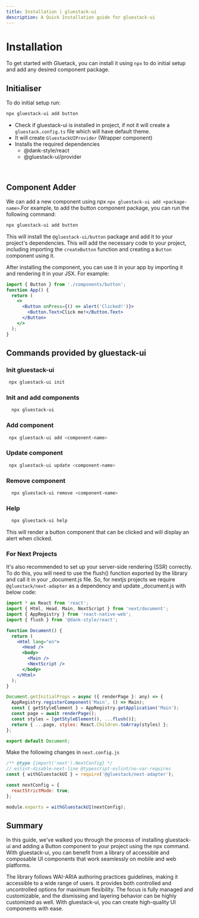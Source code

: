 ```yaml
---
title: Installation | gluestack-ui
description: A Quick Installation guide for gluestack-ui
---
```



<Meta title="Getting Started/Installation" />

# Installation

To get started with Gluetack, you can install it using `npx` to do initial setup and add any desired component package.

## Initialiser

To do initial setup run:

```bash
npx gluestack-ui add button

```

- Check if gluestack-ui is installed in project, if not it will create a `gluestack.config.ts` file which will have default theme.
- It will create `GluestackUIProvider` (Wrapper component)
- Installs the required dependencies
  - @dank-style/react
  - @gluestack-ui/provider

<br />

## Component Adder

We can add a new component using npx `npx gluestack-ui add <package-name>`.For example, to add the button component package, you can run the following command:

```bash
npx gluestack-ui add button

```

This will install the `@gluestack-ui/button` package and add it to your project's dependencies. This will add the necessary code to your project, including importing the `createButton` function and creating a `Button` component using it.

After installing the component, you can use it in your app by importing it and rendering it in your JSX. For example:

```jsx
import { Button } from './components/button';
function App() {
  return (
    <>
      <Button onPress={() => alert('Clicked!')}>
        <Button.Text>Click me!</Button.Text>
      </Button>
    </>
  );
}
```

## Commands provided by gluestack-ui

### Init gluestack-ui

```bash
 npx gluestack-ui init
```

### Init and add components

```bash
  npx gluestack-ui
```

### Add component

```bash
 npx gluestack-ui add <component-name>
```

### Update component

```bash
 npx gluestack-ui update <component-name>
```

### Remove component

```bash
  npx gluestack-ui remove <component-name>
```

### Help

```bash
  npx gluestack-ui help
```

This will render a button component that can be clicked and will display an alert when clicked.

### For Next Projects

It's also recommended to set up your server-side rendering (SSR) correctly. To do this, you will need to use the flush() function exported by the library and call it in your \_document.js file. So, for nextjs projects we require `@gluestack/next-adapter` as a dependency and update \_document.js with below code:

```jsx
import * as React from 'react';
import { Html, Head, Main, NextScript } from 'next/document';
import { AppRegistry } from 'react-native-web';
import { flush } from '@dank-style/react';

function Document() {
  return (
    <Html lang="en">
      <Head />
      <body>
        <Main />
        <NextScript />
      </body>
    </Html>
  );
}

Document.getInitialProps = async ({ renderPage }: any) => {
  AppRegistry.registerComponent('Main', () => Main);
  const { getStyleElement } = AppRegistry.getApplication('Main');
  const page = await renderPage();
  const styles = [getStyleElement(), ...flush()];
  return { ...page, styles: React.Children.toArray(styles) };
};

export default Document;
```

Make the following changes in `next.config.js`

```jsx
/** @type {import('next').NextConfig} */
// eslint-disable-next-line @typescript-eslint/no-var-requires
const { withGluestackUI } = require('@gluestack/next-adapter');

const nextConfig = {
  reactStrictMode: true,
};

module.exports = withGluestackUI(nextConfig);
```

## Summary

In this guide, we've walked you through the process of installing gluestack-ui and adding a Button component to your project using the npx command. With gluestack-ui, you can benefit from a library of accessible and composable UI components that work seamlessly on mobile and web platforms.

The library follows WAI-ARIA authoring practices guidelines, making it accessible to a wide range of users.
It provides both controlled and uncontrolled options for maximum flexibility. The focus is fully managed and customizable, and the dismissing and layering behavior can be highly customized as well. With gluestack-ui, you can create high-quality UI components with ease.
